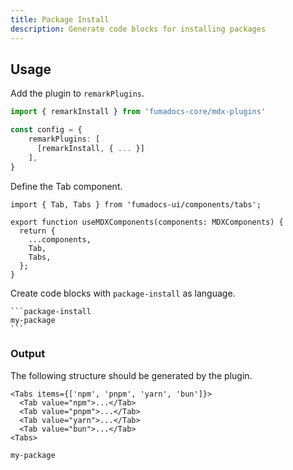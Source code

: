 ```yaml
---
title: Package Install
description: Generate code blocks for installing packages
---
```


## Usage

Add the plugin to `remarkPlugins`.

```ts
import { remarkInstall } from 'fumadocs-core/mdx-plugins'

const config = {
    remarkPlugins: [
      [remarkInstall, { ... }]
    ],
}
```

Define the Tab component.

```tsx title="mdx-components.tsx"
import { Tab, Tabs } from 'fumadocs-ui/components/tabs';

export function useMDXComponents(components: MDXComponents) {
  return {
    ...components,
    Tab,
    Tabs,
  };
}
```

Create code blocks with `package-install` as language.

````mdx
```package-install
my-package
```
````

### Output

The following structure should be generated by the plugin.

```mdx
<Tabs items={['npm', 'pnpm', 'yarn', 'bun']}>
  <Tab value="npm">...</Tab>
  <Tab value="pnpm">...</Tab>
  <Tab value="yarn">...</Tab>
  <Tab value="bun">...</Tab>
<Tabs>
```

```package-install
my-package
```
